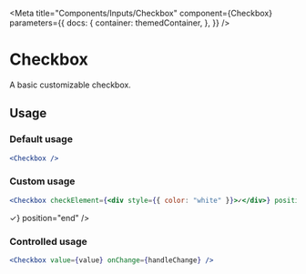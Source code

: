 
<Meta
    title="Components/Inputs/Checkbox"
    component={Checkbox}
    parameters={{
        docs: {
            container: themedContainer,
        },
    }}
/>

# Checkbox

A basic customizable checkbox.

## Usage

### Default usage

```jsx
<Checkbox />
```

<Canvas>
    <Row justifyContent="center">
        <Checkbox />
    </Row>
</Canvas>

### Custom usage

```jsx
<Checkbox checkElement={<div style={{ color: "white" }}>✓</div>} position="end" />
```

<Canvas>
    <Row justifyContent="center">
        <Checkbox checkElement={<div style={{ color: "white" }}>✓</div>} position="end" />
    </Row>
</Canvas>

### Controlled usage

```jsx
<Checkbox value={value} onChange={handleChange} />
```

<Canvas>
    <Row justifyContent="space-around">
        <ControlledCheckbox />
    </Row>
</Canvas>
